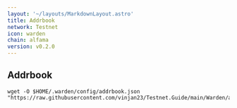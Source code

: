```yaml
---
layout: '~/layouts/MarkdownLayout.astro'
title: Addrbook
network: Testnet
icon: warden
chain: alfama
version: v0.2.0
---
```

## Addrbook

```
wget -O $HOME/.warden/config/addrbook.json "https://raw.githubusercontent.com/vinjan23/Testnet.Guide/main/Warden/addrbook.json"
```
